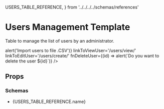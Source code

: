 


  USERS_TABLE_REFERENCE,
} from '../../../../schemas/references'

<Meta
  title='Components|Templates/UsersManagementT'
  component={UsersManagementT}
  decorators={[StoryRouter()]}
/>

# Users Management Template

Table to manage the list of users by an administrator.

<Preview>
  <Story name='Users Management Template'>
    <UsersManagementT
      data={data}
      linkToCreateNewUser='/users/new/'
      fnImportUsers={() => alert('Import users to file .CSV')}
      linkToViewUser='/users/view/'
      linkToEditUser='/users/create/'
      fnDeleteUser={(id) => alert(`Do you want to delete the user ${id}`)}
    />
  </Story>
</Preview>

## Props

<Props of={UsersManagementT} />

### Schemas

-  <LinkTo kind={USERS_TABLE_REFERENCE.path}>{USERS_TABLE_REFERENCE.name}</LinkTo>
